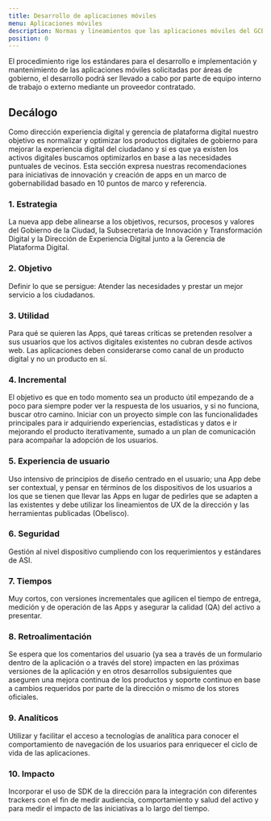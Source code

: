 ```yaml
---
title: Desarrollo de aplicaciones móviles 
menu: Aplicaciones móviles
description: Normas y lineamientos que las aplicaciones móviles del GCBA deben seguir.
position: 0
---
```


El procedimiento rige los estándares para el desarrollo e implementación y mantenimiento de las aplicaciones móviles solicitadas por áreas de gobierno, 
el desarrollo podrá ser llevado a cabo por parte de equipo interno de trabajo o externo mediante un proveedor contratado.


## Decálogo

Como dirección experiencia digital y gerencia de plataforma digital nuestro objetivo es normalizar 
y optimizar los productos digitales de gobierno para mejorar la experiencia digital del ciudadano 
y si es que ya existen los activos digitales buscamos optimizarlos en base a las necesidades puntuales de vecinos. 
Esta sección expresa nuestras recomendaciones para iniciativas de innovación 
y creación de apps en un marco de gobernabilidad basado en 10 puntos de marco y referencia.

### 1. Estrategia

La nueva app debe alinearse a los objetivos, recursos,
procesos y valores del Gobierno de la Ciudad, la Subsecretaria de Innovación y Transformación Digital 
y la Dirección de Experiencia Digital junto a la Gerencia de Plataforma Digital.

### 2. Objetivo

Definir lo que se persigue: Atender las necesidades y prestar un mejor servicio a los ciudadanos. 

### 3. Utilidad

Para qué se quieren las Apps, qué tareas críticas se pretenden resolver 
a sus usuarios que los activos digitales existentes no cubran desde activos web. 
Las aplicaciones deben considerarse como canal de un producto digital y no un producto en sí. 

### 4. Incremental

El objetivo es que en todo momento sea un producto útil empezando de a poco para siempre poder ver la respuesta 
de los usuarios, y si no funciona, buscar otro camino. 
Iniciar con un proyecto simple con las funcionalidades principales para ir adquiriendo experiencias, 
estadísticas y datos e ir mejorando el producto iterativamente, sumado a un plan de comunicación para acompañar la adopción de los usuarios.

### 5. Experiencia de usuario

Uso intensivo de principios de diseño centrado en el usuario; una App debe ser contextual, 
y pensar en términos de los dispositivos de los usuarios a los que se tienen que llevar las Apps 
en lugar de pedirles que se adapten a las existentes y debe utilizar los lineamientos de UX 
de la dirección y las herramientas publicadas (Obelisco).

### 6. Seguridad

Gestión al nivel dispositivo cumpliendo con los requerimientos y estándares de ASI.

### 7. Tiempos

Muy cortos, con versiones incrementales que agilicen el tiempo de entrega, 
medición y de operación de las Apps y asegurar la calidad (QA) del activo a presentar.

### 8. Retroalimentación

Se espera que los comentarios del usuario (ya sea a través de un formulario 
dentro de la aplicación o a través del store) impacten en las próximas versiones 
de la aplicación y en otros desarrollos subsiguientes que aseguren una mejora continua 
de los productos y soporte continuo en base a cambios requeridos por parte 
de la dirección o mismo de los stores oficiales.

### 9. Analíticos

Utilizar y facilitar el acceso a tecnologías de analítica para conocer el comportamiento de navegación de los usuarios para enriquecer el ciclo de vida de las aplicaciones.

### 10. Impacto

Incorporar el uso de SDK de la dirección para la integración con diferentes trackers con el fin de medir audiencia, comportamiento y salud del activo y para medir el impacto de las iniciativas a lo largo del tiempo. 